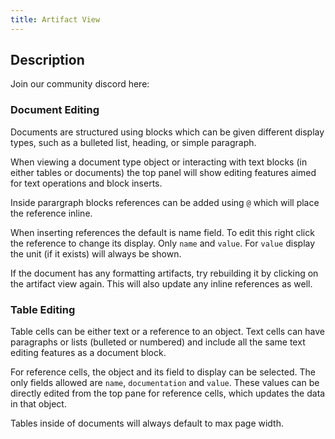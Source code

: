 ```yaml
---
title: Artifact View
---
```


## Description
Join our community discord here: 


### Document Editing
Documents are structured using blocks which can be given different display types, such as a bulleted list, heading, or simple paragraph. 

When viewing a document type object or interacting with text blocks (in either tables or documents) the top panel will show editing features aimed for text operations and block inserts. 

Inside parargraph blocks references can be added using `@` which will place the reference inline. 

<Note>When inserting references the default is name field. To edit this right click the reference to change its display. Only `name` and `value`. For `value` display the unit (if it exists) will always be shown.</Note>

<Warning>If the document has any formatting artifacts, try rebuilding it by clicking on the artifact view again. This will also update any inline references as well.</Warning>

### Table Editing
Table cells can be either text or a reference to an object. Text cells can have paragraphs or lists (bulleted or numbered) and include all the same text editing features as a document block. 

For reference cells, the object and its field to display can be selected. The only fields allowed are `name`, `documentation` and `value`. These values can be directly edited from the top pane for reference cells, which updates the data in that object.

<Info>Tables inside of documents will always default to max page width.</Info>
